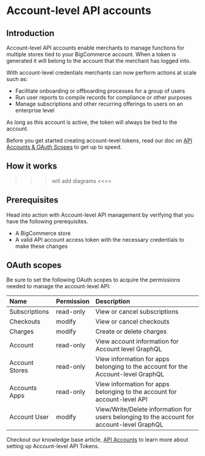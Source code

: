 # Account-level API accounts

## Introduction
Account-level API accounts enable merchants to manage functions for multiple stores tied to your BigCommerce account. When a token is generated it will belong to the account that the merchant has logged into. 

With account-level credentials merchants can now perform actions at scale such as:
* Facilitate onboarding or offboarding processes for a group of users
* Run user reports to compile records for compliance or other purposes 
* Manage subscriptions and other recurring offerings to users on an enterprise level

<Callout type="info">
 As long as this account is active, the token will always be tied to the account.
</Callout>

Before you get started creating account-level tokens, read our doc on [API Accounts & OAuth Scopes](api-docs/getting-started/api-accounts) to get up to speed.

## How it works




>>> will add diagrams <<<<

## Prerequisites

Head into action with Account-level API management by verifying that you have the following prerequisites.

* A BigCommerce store
* A valid API account access token with the necessary credentials to make these changes

## OAuth scopes

Be sure to set the following OAuth scopes to acquire the permissions needed to manage the account-level API:

| Name | Permission | Description |
|:---|:---|:---|
| Subscriptions | read-only | View or cancel subscriptions |
| Checkouts | modify | View or cancel checkouts |
| Charges | modify | Create or delete charges |
| Account | read-only | View account information for Account level GraphQL |
| Account Stores | read-only | View information for apps belonging to the account for the Account-level GraphQL |
| Accounts Apps | read-only | View information for apps belonging to the account for account-level API |
| Account User | modify | View/Write/Delete information for users belonging to the account for account-level GraphQL |

Checkout our knowledge base article, [API Accounts](https://support.bigcommerce.com/s/article/Store-API-Accounts?language=en_US#account-level-api-accounts) to learn more about setting up Account-level API Tokens.
